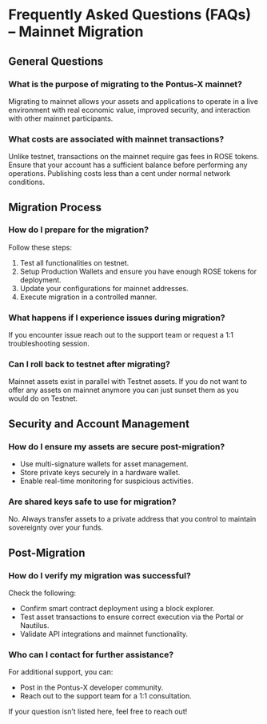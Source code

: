 # Frequently Asked Questions (FAQs) – Mainnet Migration

## General Questions

### What is the purpose of migrating to the Pontus-X mainnet?
Migrating to mainnet allows your assets and applications to operate in a live environment with real economic value, improved security, and interaction with other mainnet participants.

### What costs are associated with mainnet transactions?
Unlike testnet, transactions on the mainnet require gas fees in ROSE tokens. Ensure that your account has a sufficient balance before performing any operations. Publishing costs less than a cent under normal network conditions.

## Migration Process

### How do I prepare for the migration?
Follow these steps:
1. Test all functionalities on testnet.
2. Setup Production Wallets and ensure you have enough ROSE tokens for deployment.
4. Update your configurations for mainnet addresses.
5. Execute migration in a controlled manner.

### What happens if I experience issues during migration?
If you encounter issue reach out to the support team or request a 1:1 troubleshooting session.

### Can I roll back to testnet after migrating?
Mainnet assets exist in parallel with Testnet assets. If you do not want to offer any assets on mainnet anymore you can just sunset them as you would do on Testnet.

## Security and Account Management

### How do I ensure my assets are secure post-migration?
- Use multi-signature wallets for asset management.
- Store private keys securely in a hardware wallet.
- Enable real-time monitoring for suspicious activities.

### Are shared keys safe to use for migration?
No. Always transfer assets to a private address that you control to maintain sovereignty over your funds.

## Post-Migration

### How do I verify my migration was successful?
Check the following:
- Confirm smart contract deployment using a block explorer.
- Test asset transactions to ensure correct execution via the Portal or Nautilus.
- Validate API integrations and mainnet functionality.

### Who can I contact for further assistance?
For additional support, you can:
- Post in the Pontus-X developer community.
- Reach out to the support team for a 1:1 consultation.

If your question isn’t listed here, feel free to reach out!
